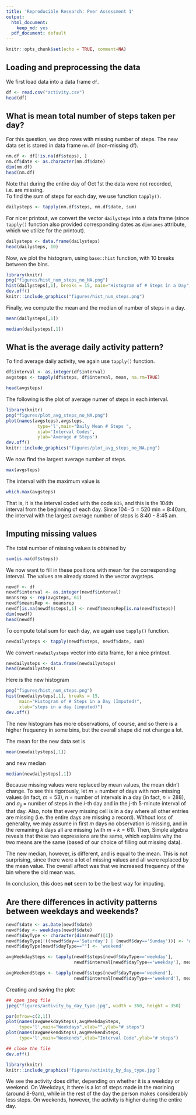 ```yaml
---
title: 'Reproducible Research: Peer Assessment 1'
output:
  html_document:
    keep_md: yes
  pdf_document: default
---
```


```r
knitr::opts_chunk$set(echo = TRUE, comment=NA)
```


## Loading and preprocessing the data
We first load data into a data frame `df`.
```r
df <- read.csv("activity.csv")
head(df)
```



## What is mean total number of steps taken per day?
For this question, we drop rows with missing number of steps. The new data set is stored in data frame `nm.df` (non-missing df).
```r
nm.df <- df[!is.na(df$steps), ]
nm.df$date <- as.character(nm.df$date)
dim(nm.df)
head(nm.df)
```
Note that during the entire day of Oct 1st the data were not recorded, i.e. are missing. <br>
To find the sum of steps for each day, we use function `tapply()`. 
```r


dailysteps <- tapply(nm.df$steps, nm.df$date, sum)
```
For nicer printout, we convert the vector `dailysteps` into a data frame (since `tapply()` function also provided corresponding dates as `dimnames` attribute, which we utilize for the printout).
```r
dailysteps <- data.frame(dailysteps)
head(dailysteps, 10)

```
\newpage
Now, we plot the histogram, using `base::hist` function, with 10 breaks between the bins.

```r
library(knitr)
png("figures/hist_num_steps_no_NA.png")
hist(dailysteps[,1], breaks = 15, main="Histogram of # Steps in a Day", xlab="steps in a day")
dev.off()
knitr::include_graphics("figures/hist_num_steps.png")
```
Finally, we compute the mean and the median of number of steps in a day.
```r
mean(dailysteps[,1])

median(dailysteps[,1])
```

## What is the average daily activity pattern?

To find average daily activity, we again use `tapply()` function.
```r
df$interval <- as.integer(df$interval)
avgsteps <- tapply(df$steps, df$interval, mean, na.rm=TRUE)

head(avgsteps)
```
The following is the plot of average numer of steps in each interval.
```r
library(knitr)
png("figures/plot_avg_steps_no_NA.png")
plot(names(avgsteps),avgsteps,
            type='l',main="Daily Mean # Steps ",
            xlab='Interval Codes',
            ylab='Average # Steps')
dev.off()
knitr::include_graphics("figures/plot_avg_steps_no_NA.png")
```

We now find the largest average number of steps.
```r
max(avgsteps)
```
The interval with the maximum value is 
```r
which.max(avgsteps)
```
That is, it is the interval coded with the code `835`, and this is the 104th interval from the beginning of each day. Since $104\cdot 5 = 520$ min =  8:40am, the interval with the largest average number of steps is 8:40 - 8:45 am.

## Imputing missing values
The total number of missing values is obtained by
```r
sum(is.na(df$steps))
```

We now want to fill in these positions with mean for the corresponding interval. The values are already stored in the vector avgsteps. 
```r
newdf <- df
newdf$interval <- as.integer(newdf$interval)
meansrep <- rep(avgsteps, 61)
newdf$meansRep <- meansrep
newdf[is.na(newdf$steps),1] <- newdf$meansRep[is.na(newdf$steps)]
dim(newdf)
head(newdf)
```
To compute total sum for each day, we again use `tapply()` function.
```r
newdailysteps <- tapply(newdf$steps, newdf$date, sum)
```
We convert `newdailysteps` vector into data frame, for a nice printout.
```r
newdailysteps <- data.frame(newdailysteps)
head(newdailysteps)
```
Here is the new histogram
```r
png("figures/hist_num_steps.png")
hist(newdailysteps[,1], breaks = 15, 
     main="Histogram of # Steps in a Day (Imputed)",
     xlab="steps in a day (imputed)")
dev.off()
```
The new histogram has more observations, of course, and so there is a higher frequency in some bins, but the overall shape did not change a lot. <br>

The mean for the new data set is
```r
mean(newdailysteps[,1])
```
and new median
```r
median(newdailysteps[,1])

```

Because missing values were replaced by mean values, the mean didn't change. To see this rigorously, let $m$ = number of days with non-missing values (in fact, $m=53$), $n$ = number of intervals in a day (in fact, $n=288$), and $a_{ij}$ = number of steps in the $i$-th day and in the $j$-th 5-minute interval of that day. Also, note that every missing cell is in a day where all other entries are missing (i.e. the entire days are missing a record). Without loss of generality, we may assume in first $m$ days no observation is missing, and in the remaining $k$ days all are missing (with $m+k=61$). Then, 
\begin{align}
\text{old mean} &= {1\over m} \sum_{i=1}^m \sum_{j=1}^k a_{ij} \\
\text{and} \\
\text{new mean} &= {1\over m+k} \left(\sum_{i=1}^m \sum_{j=1}^n a_{ij} + k \sum_{j=1}^m \left({1\over m} \sum_{i=1}^n a_{ij} \right)\right)
\end{align}
Simple algebra reveals that these two expressions are the same, which explains why the two means are the same (based of our choice of filling out missing data).

The new median, however, is different, and is equal to the mean. This is not surprising, since there were a lot of missing values and all were replaced by the mean value. The overall affect was that we increased frequency of the bin where the old mean was. 

In conclusion, this does **not** seem to be the best way for imputing.


## Are there differences in activity patterns between weekdays and weekends?
```r
newdf$date <- as.Date(newdf$date)
newdf$day <- weekdays(newdf$date)
newdf$dayType <- character(dim(newdf)[1])
newdf$dayType[!((newdf$day=='Saturday') | (newdf$day=='Sunday'))] <- 'weekday'
newdf$dayType[newdf$dayType==""] <- 'weekend'
```
```r
avgWeekdaySteps <- tapply(newdf$steps[newdf$dayType=='weekday'], 
                          newdf$interval[newdf$dayType=='weekday'], mean)

avgWeekendSteps <- tapply(newdf$steps[newdf$dayType=='weekend'], 
                          newdf$interval[newdf$dayType=='weekend'], mean)

```
Creating and saving the plot:
```r
## open jpeg file
jpeg("figures/activity_by_day_type.jpg", width = 350, height = 350)

par(mfrow=c(2,1))
plot(names(avgWeekdaySteps),avgWeekdaySteps, 
     type='l',main="Weekdays",xlab="",ylab="# steps")
plot(names(avgWeekendSteps),avgWeekendSteps, 
     type='l',main="Weekends",xlab="Interval Code",ylab="# steps")

## close the file
dev.off()
```
```r
library(knitr)
knitr::include_graphics('figures/activity_by_day_type.jpg')
``` 
We see the activity does differ, depending on whether it is a weekday or weekend. On Weekdays, it there is a lot of steps made in the morining (around 8-9am), while in the rest of the day the person makes considerably less steps. On weekends, however, the activity is higher during the entire day. 



